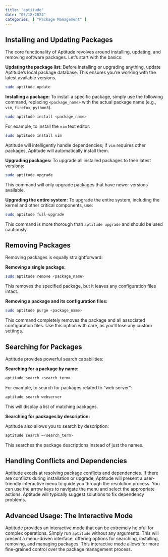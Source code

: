 ```yaml
---
title: "aptitude"
date: "05/18/2024"
categories: [ "Package Management" ]
---
```

##  Installing and Updating Packages

The core functionality of Aptitude revolves around installing, updating, and removing software packages.  Let's start with the basics:

**Updating the package list:** Before installing or upgrading anything, update Aptitude's local package database. This ensures you're working with the latest available versions.

```bash
sudo aptitude update
```

**Installing a package:** To install a specific package, simply use the following command, replacing `<package_name>` with the actual package name (e.g., `vim`, `firefox`, `python3`).

```bash
sudo aptitude install <package_name>
```

For example, to install the `vim` text editor:

```bash
sudo aptitude install vim
```

Aptitude will intelligently handle dependencies; if `vim` requires other packages, Aptitude will automatically install them.


**Upgrading packages:** To upgrade all installed packages to their latest versions:

```bash
sudo aptitude upgrade
```

This command will only upgrade packages that have newer versions available.

**Upgrading the entire system:**  To upgrade the entire system, including the kernel and other critical components, use:

```bash
sudo aptitude full-upgrade
```

This command is more thorough than `aptitude upgrade` and should be used cautiously.


## Removing Packages

Removing packages is equally straightforward:

**Removing a single package:**

```bash
sudo aptitude remove <package_name>
```

This removes the specified package, but it leaves any configuration files intact.

**Removing a package and its configuration files:**

```bash
sudo aptitude purge <package_name>
```

This command completely removes the package and all associated configuration files.  Use this option with care, as you'll lose any custom settings.


## Searching for Packages

Aptitude provides powerful search capabilities:

**Searching for a package by name:**

```bash
aptitude search <search_term>
```

For example, to search for packages related to "web server":

```bash
aptitude search webserver
```

This will display a list of matching packages.


**Searching for packages by description:**

Aptitude also allows you to search by description:

```bash
aptitude search ~<search_term>
```

This searches the package descriptions instead of just the names.


## Handling Conflicts and Dependencies

Aptitude excels at resolving package conflicts and dependencies. If there are conflicts during installation or upgrade, Aptitude will present a user-friendly interactive menu to guide you through the resolution process.  You can use the arrow keys to navigate the menu and select the appropriate actions.  Aptitude will typically suggest solutions to fix dependency problems.



## Advanced Usage:  The Interactive Mode

Aptitude provides an interactive mode that can be extremely helpful for complex operations.  Simply run `aptitude` without any arguments. This will present a menu-driven interface, offering options for searching, installing, removing, and managing packages.  This interactive mode allows for more fine-grained control over the package management process.

